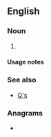 {{also|qs|Qs|Q's}}
==English==

===Noun===
{{head|en|noun form}}

# {{plural of|en|q}}

====Usage notes====
{{U:en:plurals of letters}}

===See also===
* [[Q's]]

===Anagrams===
* {{anagrams|en|a=qs|SQ|sq|sq.}}